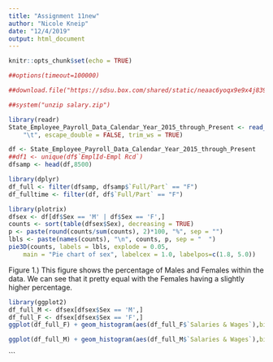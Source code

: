 ```yaml
---
title: "Assignment 11new"
author: "Nicole Kneip"
date: "12/4/2019"
output: html_document
---
```


```r
knitr::opts_chunk$set(echo = TRUE)
```

```r
##options(timeout=100000)

##download.file("https://sdsu.box.com/shared/static/neaac6yoqx9e9x4j8391lzozzy1949p7.zip", destfile = "salary.zip")

##system("unzip salary.zip")
```
```r
library(readr)
State_Employee_Payroll_Data_Calendar_Year_2015_through_Present <- read_delim("State_Employee_Payroll_Data_Calendar_Year_2015_through_Present.tsv", 
    "\t", escape_double = FALSE, trim_ws = TRUE)
```

```r
df <- State_Employee_Payroll_Data_Calendar_Year_2015_through_Present
##df1 <- unique(df$`EmplId-Empl Rcd`)
dfsamp <- head(df,8500)

```


```r
library(dplyr)
df_full <- filter(dfsamp, dfsamp$`Full/Part` == "F")
df_fulltime <- filter(df, df$`Full/Part` == "F")
```


```r
library(plotrix)
dfsex <- df[df$Sex == 'M' | df$Sex == 'F',]
counts <- sort(table(dfsex$Sex), decreasing = TRUE)
p <- paste(round(counts/sum(counts), 2)*100, "%", sep = "")
lbls <- paste(names(counts), "\n", counts, p, sep = "  ") 
pie3D(counts, labels = lbls, explode = 0.05,
    main = "Pie chart of sex", labelcex = 1.0, labelpos=c(1.8, 5.0))
```

Figure 1.)  This figure shows the percentage of Males and Females within the data.  We can see that it pretty equal with the Females having a slightly higher percentage.  


```r
library(ggplot2)
df_full_M <- dfsex[dfsex$Sex == 'M',]
df_full_F <- dfsex[dfsex$Sex == 'F',]
ggplot(df_full_F) + geom_histogram(aes(df_full_F$`Salaries & Wages`),binwidth = 8) + xlim(0,200)
```

```r
ggplot(df_full_M) + geom_histogram(aes(df_full_M$`Salaries & Wages`),binwidth = 8) + xlim(0,200)
```
```

